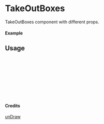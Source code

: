 
<Meta of={TakeOutBoxes} title="unDraw/TakeOutBoxes" />

# TakeOutBoxes

TakeOutBoxes component with different props.

#### Example

<Canvas of={TakeOutBoxes.Primary} />

## Usage

```ts
import { TakeOutBoxes } from "yadl-ui";

const Example = () => {
  return (
      <TakeOutBoxes />
  );
};

export default Example;
```

#### Credits
[unDraw](https://undraw.co/illustrations)
